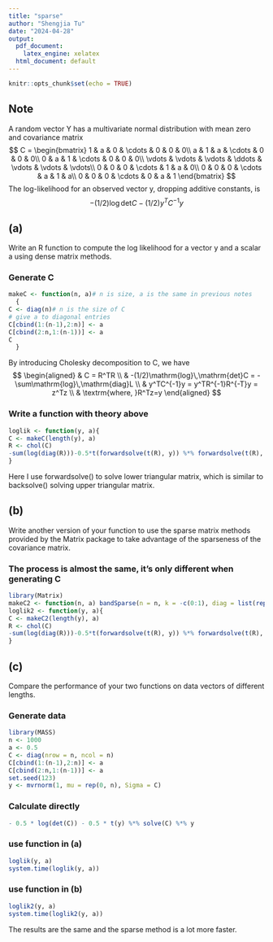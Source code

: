 ```yaml
---
title: "sparse"
author: "Shengjia Tu"
date: "2024-04-28"
output:
  pdf_document: 
    latex_engine: xelatex
  html_document: default
---
```


```r
knitr::opts_chunk$set(echo = TRUE)
```

## Note
A random vector Y has a multivariate normal distribution with mean zero and covariance matrix
$$
C = 
\begin{bmatrix}
1 & a & 0 & \cdots & 0 & 0 & 0\\ 
a & 1 & a & \cdots & 0 & 0 & 0\\ 
0 & a & 1 & \cdots & 0 & 0 & 0\\ 
\vdots & \vdots & \vdots & \ddots & \vdots & \vdots & \vdots\\ 
0 & 0 & 0 & \cdots & 1 & a & 0\\ 
0 & 0 & 0 & \cdots & a & 1 & a\\ 
0 & 0 & 0 & \cdots & 0 & a & 1
\end{bmatrix}
$$
The log-likelihood for an observed vector y, dropping additive constants, is
$$
-(1/2)\mathrm{log}\,\mathrm{det}C-(1/2)y^TC^{-1}y
$$

## (a)
Write an R function to compute the log likelihood for a vector y and a scalar a using dense matrix methods. 

### Generate C
```r
makeC <- function(n, a)# n is size, a is the same in previous notes
  {
C <- diag(n)# n is the size of C
# give a to diagonal entries
C[cbind(1:(n-1),2:n)] <- a
C[cbind(2:n,1:(n-1))] <- a 
C 
  }
```
By introducing Cholesky decomposition to C, we have 
$$
\begin{aligned}
& C = R^TR \\
& -(1/2)\mathrm{log}\,\mathrm{det}C = -\sum\mathrm{log}\,\mathrm{diag}L \\
& y^TC^{-1}y = y^TR^{-1}R^{-T}y = z^Tz \\
& \textrm{where, }R^Tz=y
\end{aligned}
$$

### Write a function with theory above
```r
loglik <- function(y, a){
C <- makeC(length(y), a)
R <- chol(C)
-sum(log(diag(R)))-0.5*t(forwardsolve(t(R), y)) %*% forwardsolve(t(R), y)
}
```
Here I use forwardsolve() to solve lower triangular matrix, which is similar to backsolve() solving upper triangular matrix. 

## (b)
Write another version of your function to use the sparse matrix methods provided by the Matrix
package to take advantage of the sparseness of the covariance matrix.

### The process is almost the same, it's only different when generating C
```r
library(Matrix)
makeC2 <- function(n, a) bandSparse(n = n, k = -c(0:1), diag = list(rep(1, n), rep(a, n-1)), symm = T)
loglik2 <- function(y, a){
C <- makeC2(length(y), a)
R <- chol(C)
-sum(log(diag(R)))-0.5*t(forwardsolve(t(R), y)) %*% forwardsolve(t(R), y)
}
```

## (c)
Compare the performance of your two functions on data vectors of different lengths.

### Generate data
```r
library(MASS)
n <- 1000
a <- 0.5
C <- diag(nrow = n, ncol = n)
C[cbind(1:(n-1),2:n)] <- a
C[cbind(2:n,1:(n-1))] <- a
set.seed(123)
y <- mvrnorm(1, mu = rep(0, n), Sigma = C)
```
### Calculate directly
```r
- 0.5 * log(det(C)) - 0.5 * t(y) %*% solve(C) %*% y
```
### use function in (a)
```r
loglik(y, a)
system.time(loglik(y, a))
```
### use function in (b)
```r
loglik2(y, a)
system.time(loglik2(y, a))
```

The results are the same and the sparse method is a lot more faster.



